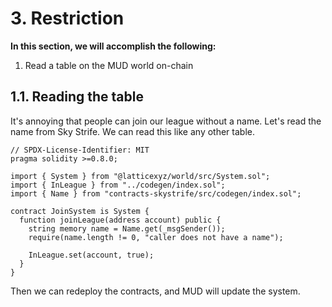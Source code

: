 
# 3. Restriction

**In this section, we will accomplish the following:**

1. Read a table on the MUD world on-chain

## 1.1. Reading the table

It's annoying that people can join our league without a name. Let's read the name from Sky Strife. We can read this like any other table.

<CollapseCode>

```solidity filename="JoinSystem.sol" {6, 10-11} copy showLineNumbers
// SPDX-License-Identifier: MIT
pragma solidity >=0.8.0;

import { System } from "@latticexyz/world/src/System.sol";
import { InLeague } from "../codegen/index.sol";
import { Name } from "contracts-skystrife/src/codegen/index.sol";

contract JoinSystem is System {
  function joinLeague(address account) public {
    string memory name = Name.get(_msgSender());
    require(name.length != 0, "caller does not have a name");

    InLeague.set(account, true);
  }
}
```

</CollapseCode>

Then we can redeploy the contracts, and MUD will update the system.